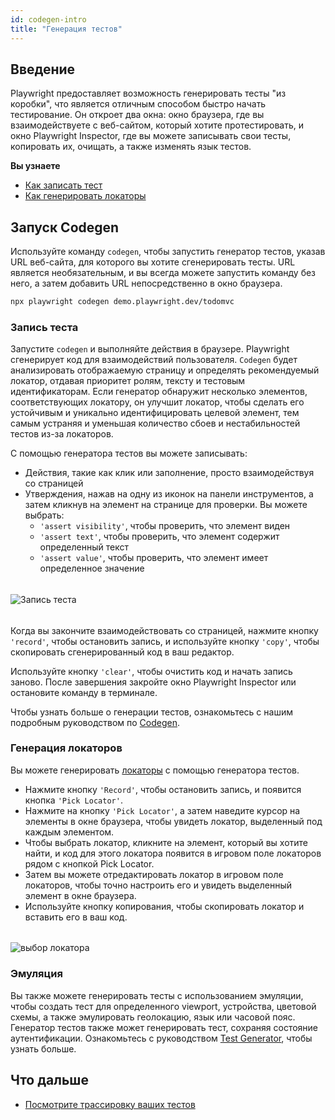 ```yaml
---
id: codegen-intro
title: "Генерация тестов"
---
```


## Введение

Playwright предоставляет возможность генерировать тесты "из коробки", что является отличным способом быстро начать тестирование. Он откроет два окна: окно браузера, где вы взаимодействуете с веб-сайтом, который хотите протестировать, и окно Playwright Inspector, где вы можете записывать свои тесты, копировать их, очищать, а также изменять язык тестов.

**Вы узнаете**
- [Как записать тест](/codegen.mdx#recording-a-test)
- [Как генерировать локаторы](/codegen.mdx#generating-locators)

## Запуск Codegen

Используйте команду `codegen`, чтобы запустить генератор тестов, указав URL веб-сайта, для которого вы хотите сгенерировать тесты. URL является необязательным, и вы всегда можете запустить команду без него, а затем добавить URL непосредственно в окно браузера.

```bash
npx playwright codegen demo.playwright.dev/todomvc
```

### Запись теста

Запустите `codegen` и выполняйте действия в браузере. Playwright сгенерирует код для взаимодействий пользователя. `Codegen` будет анализировать отображаемую страницу и определять рекомендуемый локатор, отдавая приоритет ролям, тексту и тестовым идентификаторам. Если генератор обнаружит несколько элементов, соответствующих локатору, он улучшит локатор, чтобы сделать его устойчивым и уникально идентифицировать целевой элемент, тем самым устраняя и уменьшая количество сбоев и нестабильностей тестов из-за локаторов.

С помощью генератора тестов вы можете записывать:
* Действия, такие как клик или заполнение, просто взаимодействуя со страницей
* Утверждения, нажав на одну из иконок на панели инструментов, а затем кликнув на элемент на странице для проверки. Вы можете выбрать:
  * `'assert visibility'`, чтобы проверить, что элемент виден
  * `'assert text'`, чтобы проверить, что элемент содержит определенный текст
  * `'assert value'`, чтобы проверить, что элемент имеет определенное значение

###### 
![Запись теста](https://github.com/microsoft/playwright/assets/13063165/34a79ea1-639e-4cb3-8115-bfdc78e3d34d)

###### 
Когда вы закончите взаимодействовать со страницей, нажмите кнопку `'record'`, чтобы остановить запись, и используйте кнопку `'copy'`, чтобы скопировать сгенерированный код в ваш редактор.

Используйте кнопку `'clear'`, чтобы очистить код и начать запись заново. После завершения закройте окно Playwright Inspector или остановите команду в терминале.

Чтобы узнать больше о генерации тестов, ознакомьтесь с нашим подробным руководством по [Codegen](./codegen.mdx).

### Генерация локаторов

Вы можете генерировать [локаторы](/locators.mdx) с помощью генератора тестов.
* Нажмите кнопку `'Record'`, чтобы остановить запись, и появится кнопка `'Pick Locator'`.
* Нажмите на кнопку `'Pick Locator'`, а затем наведите курсор на элементы в окне браузера, чтобы увидеть локатор, выделенный под каждым элементом.
* Чтобы выбрать локатор, кликните на элемент, который вы хотите найти, и код для этого локатора появится в игровом поле локаторов рядом с кнопкой Pick Locator.
* Затем вы можете отредактировать локатор в игровом поле локаторов, чтобы точно настроить его и увидеть выделенный элемент в окне браузера.
* Используйте кнопку копирования, чтобы скопировать локатор и вставить его в ваш код.

###### 
![выбор локатора](https://github.com/microsoft/playwright/assets/13063165/2c8a12e2-4e98-4fdd-af92-1d73ae696d86)

### Эмуляция

Вы также можете генерировать тесты с использованием эмуляции, чтобы создать тест для определенного viewport, устройства, цветовой схемы, а также эмулировать геолокацию, язык или часовой пояс. Генератор тестов также может генерировать тест, сохраняя состояние аутентификации. Ознакомьтесь с руководством [Test Generator](./codegen.mdx#emulation), чтобы узнать больше.

## Что дальше
- [Посмотрите трассировку ваших тестов](./trace-viewer-intro.mdx)